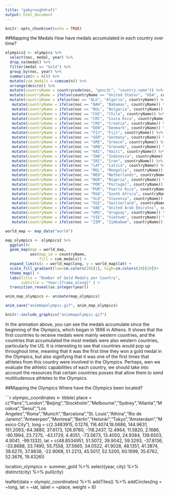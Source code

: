```yaml
---
title: "gabyroughdraft"
output: html_document
---
```


```r
knitr::opts_chunk$set(echo = TRUE)
```

##Mapping the Medals
How have medals accumulated in each country over time?


```r
olympics2 <- olympics %>% 
  select(noc, medal, year) %>% 
  drop_na(medal) %>% 
  filter(medal == "Gold") %>% 
  group_by(noc, year) %>% 
  summarize(n = n()) %>% 
  mutate(cum_medals = cumsum(n)) %>% 
  arrange(desc(n)) %>% 
  mutate(countryName = countrycode(noc, "genc3c", "country.name")) %>% 
  mutate(countryName = ifelse(countryName == "United States", "USA", countryName)) %>% 
  mutate(countryName = ifelse(noc == "ALG", "Algeria", countryName)) %>% 
   mutate(countryName = ifelse(noc == "BAH", "Bahamas", countryName)) %>%
   mutate(countryName = ifelse(noc == "BUL", "Bulgaria", countryName)) %>%
   mutate(countryName = ifelse(noc == "CHI", "Chile", countryName)) %>%
   mutate(countryName = ifelse(noc == "CRC", "Costa Rica", countryName)) %>%
   mutate(countryName = ifelse(noc == "CRO", "Croatia", countryName)) %>%
   mutate(countryName = ifelse(noc == "DEN", "Denmark", countryName)) %>%
   mutate(countryName = ifelse(noc == "FIJ", "Fiji", countryName)) %>%
   mutate(countryName = ifelse(noc == "GER", "Germany", countryName)) %>%
   mutate(countryName = ifelse(noc == "GRE", "Greece", countryName)) %>%
   mutate(countryName = ifelse(noc == "GRN", "Grenada", countryName)) %>%
   mutate(countryName = ifelse(noc == "HAI", "Haiti", countryName)) %>%
   mutate(countryName = ifelse(noc == "INA", "Indonesia", countryName)) %>%
   mutate(countryName = ifelse(noc == "IRI", "Iran", countryName)) %>%
   mutate(countryName = ifelse(noc == "LAT", "Latvia", countryName)) %>%
   mutate(countryName = ifelse(noc == "MGL", "Mongolia", countryName)) %>%
   mutate(countryName = ifelse(noc == "NED", "Netherlands", countryName)) %>%
   mutate(countryName = ifelse(noc == "NGR", "Nigeria", countryName)) %>%
   mutate(countryName = ifelse(noc == "POR", "Portugal", countryName)) %>%
   mutate(countryName = ifelse(noc == "PUR", "Puerto Rico", countryName)) %>%
   mutate(countryName = ifelse(noc == "RSA", "South Africa", countryName)) %>%
   mutate(countryName = ifelse(noc == "SLO", "Slovenia", countryName)) %>%
   mutate(countryName = ifelse(noc == "SUI", "Switzerland", countryName)) %>%
   mutate(countryName = ifelse(noc == "UAE", "United Arab Emirates", countryName)) %>%
   mutate(countryName = ifelse(noc == "URU", "Uruguay", countryName)) %>%
   mutate(countryName = ifelse(noc == "VIE", "Vietnam", countryName)) %>%
   mutate(countryName = ifelse(noc == "ZIM", "Zimbabwe", countryName))

world_map <- map_data("world")

map_olympics <- olympics2 %>% 
  ggplot()+
  geom_map(map = world_map,
           aes(map_id = countryName,
               fill = cum_medals)) +
  expand_limits(x = world_map$long, y = world_map$lat) +
  scale_fill_gradient(low=cm.colors(20)[1], high=cm.colors(20)[20])+
  theme_map() +
  labs(title = "Number of Gold Medals per Country",
       subtitle = "Year:{frame_along}" ) +
  transition_reveal(as.integer(year)) 

anim_map_olympics <- animate(map_olympics)

anim_save("animmapolympic.gif", anim_map_olympics)
```



```r
knitr::include_graphics("animmapolympic.gif")
```
In the animation above, you can see the medals accumulate since the beginning of the Olympics, which began in 1896 in Athens. It shows that the first countries to receive medals were mainly western countries, and the countries that accumulated the most medals were also western countries, particularly the US. It is interesting to see that countries would pop up throughout time, meaning that it was the first time they won a gold medal in the Olympics, but also signifying that it was one of the first times that athletes from this country were involved in the Olympics. Perhaps, wen we evaluate the athletic capabilities of each country, we should take into account the resources that certain countries posses that allow them to send multitudenous athletes to the Olympics.

##Mapping the Olympics
Where have the Olympics been located?

```r
olympic_coordinates <- tibble(
  place = c("Paris","London","Beijing","Stockholm","Melbourne","Sydney","Atlanta","Moskva","Seoul","Los Angeles","Roma","Munich","Barcelona","St. Louis","Athina","Rio de Janeiro","Antwerpen","Montreal","Berlin","Helsinki","Tokyo","Amsterdam","Mexico City"),
  long = c(2.3483915, 0.1276, 116.4074,18.0686, 144.9631, 151.2093,-84.3880, 37.6173, 126.9780, -118.2437, 12.4964, 11.5820, 2.1686, -90.1994, 23.7275, -43.1729, 4.4051, -73.5673, 13.4050, 24.9384, 139.6503, 4.9041, -99.1332),
  lat = c(48.8534951, 51.5072, 39.9042, 59.3293, -37.8136, -33.8688, 33.7490, 55.7558, 37.5665, 34.0522, 41.9028, 48.1351, 41.3874, 38.6270, 37.9838, -22.9068, 51.2213, 45.5017, 52.5200, 60.1699, 35.6762, 52.3676, 19.4326))

location_olympics <- summer_gold %>%
  select(year, city) %>%
  distinct(city) %>% pull(city)

leaflet(data = olympic_coordinates) %>% 
  addTiles() %>% 
  addCircles(lng = ~long,
             lat = ~lat,
             label = ~place,
             weight = 6)